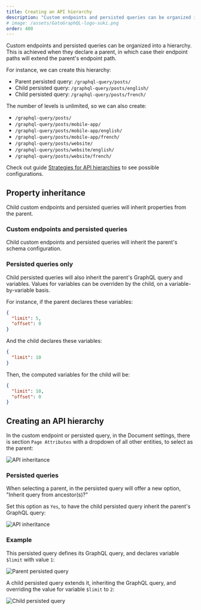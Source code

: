 ```yaml
---
title: Creating an API hierarchy
description: "Custom endpoints and persisted queries can be organized into a hierarchy. This is achieved when they declare a parent, in which case their endpoint paths will extend the parent's endpoint path."
# image: /assets/GatoGraphQL-logo-suki.png
order: 400
---
```


Custom endpoints and persisted queries can be organized into a hierarchy. This is achieved when they declare a parent, in which case their endpoint paths will extend the parent's endpoint path.

For instance, we can create this hierarchy:

- Parent persisted query: `/graphql-query/posts/`
- Child persisted query: `/graphql-query/posts/english/`
- Child persisted query: `/graphql-query/posts/french/`

The number of levels is unlimited, so we can also create:

- `/graphql-query/posts/`
- `/graphql-query/posts/mobile-app/`
- `/graphql-query/posts/mobile-app/english/`
- `/graphql-query/posts/mobile-app/french/`
- `/graphql-query/posts/website/`
- `/graphql-query/posts/website/english/`
- `/graphql-query/posts/website/french/`

<Banner type='info'>

Check out guide [Strategies for API hierarchies](/guides/deep/strategies-for-api-hierarchies/) to see possible configurations.

</Banner>

## Property inheritance

Child custom endpoints and persisted queries will inherit properties from the parent.

### Custom endpoints and persisted queries

Child custom endpoints and persisted queries will inherit the parent's schema configuration.

### Persisted queries only

Child persisted queries will also inherit the parent's GraphQL query and variables. Values for variables can be overriden by the child, on a variable-by-variable basis.

For instance, if the parent declares these variables:

```json
{
  "limit": 5,
  "offset": 0
}
```

And the child declares these variables:

```json
{
  "limit": 10
}
```

Then, the computed variables for the child will be:

```json
{
  "limit": 10,
  "offset": 0
}
```

## Creating an API hierarchy

In the custom endpoint or persisted query, in the Document settings, there is section `Page Attributes` with a dropdown of all other entities, to select as the parent:

![API inheritance](/assets/guides/upstream/api-inheritance.png "API inheritance")

### Persisted queries

When selecting a parent, in the persisted query will offer a new option, "Inherit query from ancestor(s)?"

Set this option as `Yes`, to have the child persisted query inherit the parent's GraphQL query:

![API inheritance](/assets/guides/upstream/api-inheritance.gif "API inheritance")

### Example

This persisted query defines its GraphQL query, and declares variable `$limit` with value `1`:

![Parent persisted query](/assets/guides/upstream/parent-persisted-query.png "Parent persisted query")

A child persisted query extends it, inheriting the GraphQL query, and overriding the value for variable `$limit` to `2`:

![Child persisted query](/assets/guides/upstream/child-persisted-query.png "Child persisted query")


